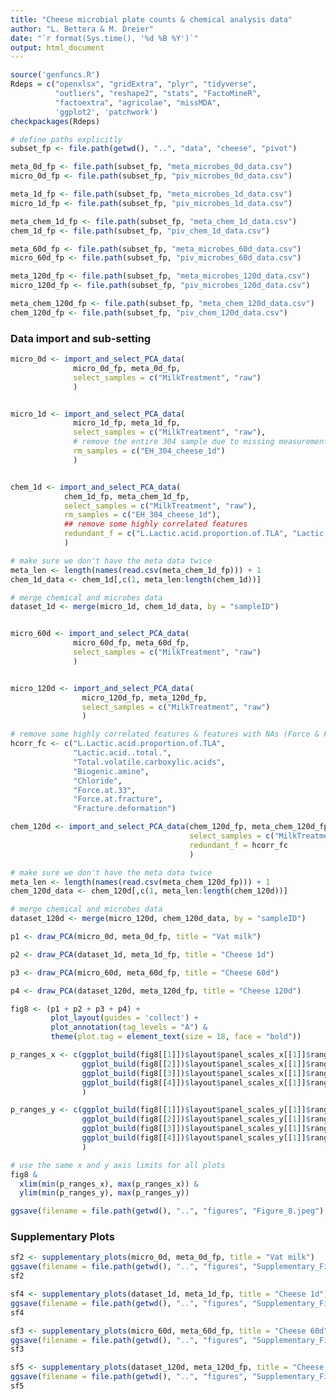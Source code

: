 ```yaml
---
title: "Cheese microbial plate counts & chemical analysis data"
author: "L. Bettera & M. Dreier"
date: "`r format(Sys.time(), '%d %B %Y')`"
output: html_document
---
```



```r
source('genfuncs.R')
Rdeps = c("openxlsx", "gridExtra", "plyr", "tidyverse",
          "outliers", "reshape2", "stats", "FactoMineR",
          "factoextra", "agricolae", "missMDA",
          'ggplot2', 'patchwork')
checkpackages(Rdeps)
```


```r
# define paths explicitly
subset_fp <- file.path(getwd(), "..", "data", "cheese", "pivot")

meta_0d_fp <- file.path(subset_fp, "meta_microbes_0d_data.csv")
micro_0d_fp <- file.path(subset_fp, "piv_microbes_0d_data.csv")

meta_1d_fp <- file.path(subset_fp, "meta_microbes_1d_data.csv")
micro_1d_fp <- file.path(subset_fp, "piv_microbes_1d_data.csv")

meta_chem_1d_fp <- file.path(subset_fp, "meta_chem_1d_data.csv")
chem_1d_fp <- file.path(subset_fp, "piv_chem_1d_data.csv")

meta_60d_fp <- file.path(subset_fp, "meta_microbes_60d_data.csv")
micro_60d_fp <- file.path(subset_fp, "piv_microbes_60d_data.csv")

meta_120d_fp <- file.path(subset_fp, "meta_microbes_120d_data.csv")
micro_120d_fp <- file.path(subset_fp, "piv_microbes_120d_data.csv")

meta_chem_120d_fp <- file.path(subset_fp, "meta_chem_120d_data.csv")
chem_120d_fp <- file.path(subset_fp, "piv_chem_120d_data.csv")
```


### Data import and sub-setting

```r
micro_0d <- import_and_select_PCA_data(
              micro_0d_fp, meta_0d_fp, 
              select_samples = c("MilkTreatment", "raw")
              )


micro_1d <- import_and_select_PCA_data(
              micro_1d_fp, meta_1d_fp, 
              select_samples = c("MilkTreatment", "raw"),
              # remove the entire 304 sample due to missing measurements
              rm_samples = c("EH_304_cheese_1d")
              )


chem_1d <- import_and_select_PCA_data(
            chem_1d_fp, meta_chem_1d_fp, 
            select_samples = c("MilkTreatment", "raw"),
            rm_samples = c("EH_304_cheese_1d"),
            ## remove some highly correlated features
            redundant_f = c("L.Lactic.acid.proportion.of.TLA", "Lactic.acid..total.")
            )

# make sure we don't have the meta data twice
meta_len <- length(names(read.csv(meta_chem_1d_fp))) + 1
chem_1d_data <- chem_1d[,c(1, meta_len:length(chem_1d))]

# merge chemical and microbes data
dataset_1d <- merge(micro_1d, chem_1d_data, by = "sampleID")


micro_60d <- import_and_select_PCA_data(
              micro_60d_fp, meta_60d_fp,
              select_samples = c("MilkTreatment", "raw")
              )


micro_120d <- import_and_select_PCA_data(
                micro_120d_fp, meta_120d_fp,
                select_samples = c("MilkTreatment", "raw")
                )

# remove some highly correlated features & features with NAs (Force & Fracture)
hcorr_fc <- c("L.Lactic.acid.proportion.of.TLA",
              "Lactic.acid..total.",
              "Total.volatile.carboxylic.acids",
              "Biogenic.amine",
              "Chloride",
              "Force.at.33",
              "Force.at.fracture",
              "Fracture.deformation")

chem_120d <- import_and_select_PCA_data(chem_120d_fp, meta_chem_120d_fp, 
                                        select_samples = c("MilkTreatment", "raw"),
                                        redundant_f = hcorr_fc
                                        )

# make sure we don't have the meta data twice
meta_len <- length(names(read.csv(meta_chem_120d_fp))) + 1
chem_120d_data <- chem_120d[,c(1, meta_len:length(chem_120d))]

# merge chemical and microbes data
dataset_120d <- merge(micro_120d, chem_120d_data, by = "sampleID")
```

```r
p1 <- draw_PCA(micro_0d, meta_0d_fp, title = "Vat milk")
```

```r
p2 <- draw_PCA(dataset_1d, meta_1d_fp, title = "Cheese 1d")
```

```r
p3 <- draw_PCA(micro_60d, meta_60d_fp, title = "Cheese 60d")
```

```r
p4 <- draw_PCA(dataset_120d, meta_120d_fp, title = "Cheese 120d")
```

```r
fig8 <- (p1 + p2 + p3 + p4) + 
         plot_layout(guides = 'collect') + 
         plot_annotation(tag_levels = "A") &
         theme(plot.tag = element_text(size = 18, face = "bold"))
```

```r

p_ranges_x <- c(ggplot_build(fig8[[1]])$layout$panel_scales_x[[1]]$range$range,
                ggplot_build(fig8[[2]])$layout$panel_scales_x[[1]]$range$range,
                ggplot_build(fig8[[3]])$layout$panel_scales_x[[1]]$range$range,
                ggplot_build(fig8[[4]])$layout$panel_scales_x[[1]]$range$range
                )

p_ranges_y <- c(ggplot_build(fig8[[1]])$layout$panel_scales_y[[1]]$range$range,
                ggplot_build(fig8[[2]])$layout$panel_scales_y[[1]]$range$range,
                ggplot_build(fig8[[3]])$layout$panel_scales_y[[1]]$range$range,
                ggplot_build(fig8[[4]])$layout$panel_scales_y[[1]]$range$range
                )

# use the same x and y axis limits for all plots
fig8 & 
  xlim(min(p_ranges_x), max(p_ranges_x)) & 
  ylim(min(p_ranges_y), max(p_ranges_y))

ggsave(filename = file.path(getwd(), "..", "figures", "Figure_8.jpeg"), height = 10 , width = 10*1.2)
```

### Supplementary Plots

```r
sf2 <- supplementary_plots(micro_0d, meta_0d_fp, title = "Vat milk")
ggsave(filename = file.path(getwd(), "..", "figures", "Supplementary_Figure_2.jpeg"), height = 10 , width = 10*1.2)
sf2
```

```r
sf4 <- supplementary_plots(dataset_1d, meta_1d_fp, title = "Cheese 1d")
ggsave(filename = file.path(getwd(), "..", "figures", "Supplementary_Figure_4.jpeg"), height = 10 , width = 10*1.2)
sf4
```

```r
sf3 <- supplementary_plots(micro_60d, meta_60d_fp, title = "Cheese 60d")
ggsave(filename = file.path(getwd(), "..", "figures", "Supplementary_Figure_3.jpeg"), height = 10 , width = 10*1.2)
sf3
```

```r
sf5 <- supplementary_plots(dataset_120d, meta_120d_fp, title = "Cheese 120d")
ggsave(filename = file.path(getwd(), "..", "figures", "Supplementary_Figure_5.jpeg"), height = 10 , width = 10*1.2)
sf5
```